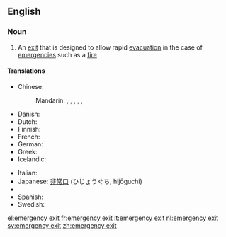 ==English==
{{wikipedia}}
===Noun===
{{en-noun|sg=[[emergency]] [[exit]]}}

# An [[exit]] that is designed to allow rapid [[evacuation]] in the case of [[emergency|emergencies]] such as a [[fire]]

====Translations====
{{trans-top|exit for evacuation}}
* Chinese:
*: Mandarin: {{t|zh|太平門|sc=Hani}}, {{t|zh|太平门|tr=tàipíngmén|sc=Hani}}, {{t|zh|緊急出口|sc=Hani}}, {{t|zh|紧急出口|tr=jǐnjí chūkǒu|sc=Hani}}, {{t|zh|安全門|sc=Hani}}, {{t|zh|安全门|tr=ānquánmén|sc=Hani}}
* Danish: {{t-|da|nødudgang|c}}
* Dutch: {{t|nl|nooduitgang|m}}
* Finnish: {{t-|fi|hätäuloskäynti}}
* French: {{t+|fr|sortie de secours|f}}
* German: {{t+|de|Notausgang|m}}
* Greek: {{t+|el|έξοδος κινδύνου|f|tr=éxodhos kindhínu}}
* Icelandic: {{t|is|neyðarútgangur|m}}
{{trans-mid}}
* Italian: {{t|it|uscita d'emergenza|f}}
* Japanese: [[非常口]] (ひじょうぐち, hijōguchi)
* {{trreq|Russian}}
* Spanish: {{t-|es|salida de auxilio|f}}
* Swedish: {{t-|sv|nödutgång|c}}
{{trans-bottom}}

[[el:emergency exit]]
[[fr:emergency exit]]
[[it:emergency exit]]
[[nl:emergency exit]]
[[sv:emergency exit]]
[[zh:emergency exit]]